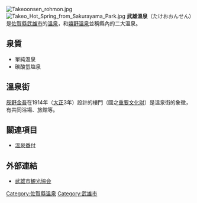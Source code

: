 [[File:Takeoonsen_rohmon.jpg|thumb]]{{Expand Japanese|武雄温泉|date=2018-09-28}}
[[File:Takeo_Hot_Spring_from_Sakurayama_Park.jpg|thumb]]
'''武雄溫泉'''（たけおおんせん）是[[佐賀縣|佐賀縣]][[武雄市|武雄市]]的[[溫泉|溫泉]]，和[[嬉野溫泉|嬉野溫泉]]並稱縣內的二大溫泉。

== 泉質 ==
*單純溫泉
*碳酸氫塩泉

== 溫泉街 ==
[[辰野金吾|辰野金吾]]在1914年（[[大正|大正]]3年）設計的樓門（國之[[重要文化財|重要文化財]]）是溫泉街的象徵，有共同浴場、旅館等。

== 關連項目 ==
{{Commonscat|Takeo Onsen}}
*[[溫泉番付|溫泉番付]]

== 外部連結 ==
* [http://www.takeo-kk.net/ 武雄市観光協会] {{Wayback|url=http://www.takeo-kk.net/ |date=20210118132500 }}

{{DEFAULTSORT:Takeo Onsen}}
[[Category:佐賀縣溫泉|Category:佐賀縣溫泉]]
[[Category:武雄市|Category:武雄市]]